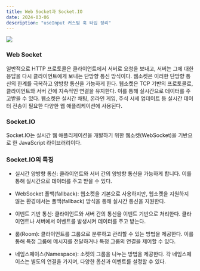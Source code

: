 ```yaml
---
title: Web Socket과 Socket.IO
date: 2024-03-06
description: "useInput 커스텀 훅 타입 정리"
---
```


![](https://velog.velcdn.com/images/songhaeunsong/post/ae9a56a2-f265-409d-9a82-0a6b4128e7cb/image.png)

### Web Socket

일반적으로 HTTP 프로토콜은 클라이언트에서 서버로 요청을 보내고, 서버는 그에 대한 응답을 다시 클라이언트에게 보내는 단방향 통신 방식이다.
웹소켓은 이러한 단방향 통신의 한계를 극복하고 양방향 통신을 가능하게 한다.
웹소켓은 TCP 기반의 프로토콜로, 클라이언트와 서버 간에 지속적인 연결을 유지한다. 이를 통해 실시간으로 데이터를 주고받을 수 있다. 웹소켓은 실시간 채팅, 온라인 게임, 주식 시세 업데이트 등 실시간 데이터 전송이 필요한 다양한 웹 애플리케이션에 사용된다.

### Socket.IO

Socket.IO는 실시간 웹 애플리케이션을 개발하기 위한 웹소켓(WebSocket)을 기반으로 한 JavaScript 라이브러리이다.

### Socket.IO의 특징

- 실시간 양방향 통신: 클라이언트와 서버 간의 양방향 통신을 가능하게 합니다. 이를 통해 실시간으로 데이터를 주고 받을 수 있다.

- WebSocket 폴백(fallback): 웹소켓을 기본으로 사용하지만, 웹소켓을 지원하지 않는 환경에서는 폴백(fallback) 방식을 통해 실시간 통신을 지원한다.

- 이벤트 기반 통신: 클라이언트와 서버 간의 통신을 이벤트 기반으로 처리한다. 클라이언트나 서버에서 이벤트를 발생시켜 데이터를 주고 받는다.

- 룸(Room): 클라이언트를 그룹으로 분류하고 관리할 수 있는 방법을 제공한다. 이를 통해 특정 그룹에 메시지를 전달하거나 특정 그룹의 연결을 제어할 수 있다.

- 네임스페이스(Namespace): 소켓의 그룹을 나누는 방법을 제공한다. 각 네임스페이스는 별도의 연결을 가지며, 다양한 옵션과 이벤트를 설정할 수 있다.
